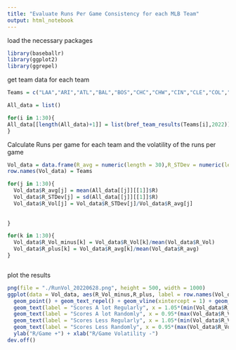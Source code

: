 ```yaml
---
title: "Evaluate Runs Per Game Consistency for each MLB Team"
output: html_notebook
---
```


load the necessary packages
```r
library(baseballr)
library(ggplot2)
library(ggrepel)
```

get team data for each team
```r
Teams = c("LAA","ARI","ATL","BAL","BOS","CHC","CHW","CIN","CLE","COL","DET","MIA","HOU","KCR","LAD","MIL","MIN","NYM","NYY","OAK","PHI","PIT","SDP","SEA","SFG","STL","TBR","TEX","TOR","WSN")

All_data = list()

for(i in 1:30){
All_data[[length(All_data)+1]] = list(bref_team_results(Teams[i],2022))
}

```


Calculate Runs per game for each team and the volatility of the runs per game
```r
Vol_data = data.frame(R_avg = numeric(length = 30),R_STDev = numeric(length = 30),R_Vol = numeric(length = 30),R_Vol_minus = numeric(length = 30), R_plus = numeric(length = 30))
row.names(Vol_data) = Teams

for(j in 1:30){
  Vol_data$R_avg[j] = mean(All_data[[j]][[1]]$R)
  Vol_data$R_STDev[j] = sd(All_data[[j]][[1]]$R)
  Vol_data$R_Vol[j] = Vol_data$R_STDev[j]/Vol_data$R_avg[j]
  
  
}

for(k in 1:30){
  Vol_data$R_Vol_minus[k] = Vol_data$R_Vol[k]/mean(Vol_data$R_Vol)
  Vol_data$R_plus[k] = Vol_data$R_avg[k]/mean(Vol_data$R_avg)
}



```

plot the results
```r
png(file = "./RunVol_20220628.png", height = 500, width = 1000)
ggplot(data = Vol_data, aes(R_Vol_minus,R_plus, label = row.names(Vol_data))) + 
  geom_point() + geom_text_repel() + geom_vline(xintercept = 1) + geom_hline(yintercept = 1) + 
  geom_text(label = "Scores A lot Regularly", x = 1.05*(min(Vol_data$R_Vol_minus)), y =0.95*max(Vol_data$R_plus)) +
  geom_text(label = "Scores A lot Randomly", x = 0.95*(max(Vol_data$R_Vol_minus)), y =0.95*max(Vol_data$R_plus)) + 
  geom_text(label = "Scores Less Regularly", x = 1.05*(min(Vol_data$R_Vol_minus)), y =1.05*min(Vol_data$R_plus)) +
  geom_text(label = "Scores Less Randomly", x = 0.95*(max(Vol_data$R_Vol_minus)), y =1.05*min(Vol_data$R_plus)) + 
  ylab("R/Game +") + xlab("R/Game Volatility -")
dev.off()
```


